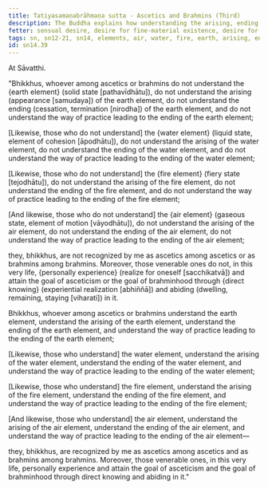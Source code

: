 ```yaml
---
title: Tatiyasamaṇabrāhmaṇa sutta - Ascetics and Brahmins (Third)
description: The Buddha explains how understanding the arising, ending and the way of practice leading to the ending in regards to the four elements leads to personal experience and attainment of the goal of asceticism or brahminhood in this very life.
fetter: sensual desire, desire for fine-material existence, desire for immaterial existence, ignorance
tags: sn, sn12-21, sn14, elements, air, water, fire, earth, arising, ending, cessation, way of practice, path, experience, wisdom, insight, realization, ascetic, brahmin, liberation
id: sn14.39
---
```


At Sāvatthi.

"Bhikkhus, whoever among ascetics or brahmins do not understand the \{earth element} (solid state [pathavīdhātu]), do not understand the arising (appearance [samudaya]) of the earth element, do not understand the ending (cessation, termination [nirodha]) of the earth element, and do not understand the way of practice leading to the ending of the earth element;

[Likewise, those who do not understand] the \{water element} (liquid state, element of cohesion [āpodhātu]), do not understand the arising of the water element, do not understand the ending of the water element, and do not understand the way of practice leading to the ending of the water element;

[Likewise, those who do not understand] the \{fire element} (fiery state [tejodhātu]), do not understand the arising of the fire element, do not understand the ending of the fire element, and do not understand the way of practice leading to the ending of the fire element;

[And likewise, those who do not understand] the \{air element} (gaseous state, element of motion [vāyodhātu]), do not understand the arising of the air element, do not understand the ending of the air element, do not understand the way of practice leading to the ending of the air element;

they, bhikkhus, are not recognized by me as ascetics among ascetics or as brahmins among brahmins. Moreover, those venerable ones do not, in this very life, \{personally experience} (realize for oneself [sacchikatvā]) and attain the goal of asceticism or the goal of brahminhood through \{direct knowing} (experiential realization [abhiññā]) and abiding (dwelling, remaining, staying [viharati]) in it.

Bhikkhus, whoever among ascetics or brahmins understand the earth element, understand the arising of the earth element, understand the ending of the earth element, and understand the way of practice leading to the ending of the earth element;

[Likewise, those who understand] the water element, understand the arising of the water element, understand the ending of the water element, and understand the way of practice leading to the ending of the water element;

[Likewise, those who understand] the fire element, understand the arising of the fire element, understand the ending of the fire element, and understand the way of practice leading to the ending of the fire element;

[And likewise, those who understand] the air element, understand the arising of the air element, understand the ending of the air element, and understand the way of practice leading to the ending of the air element—

they, bhikkhus, are recognized by me as ascetics among ascetics and as brahmins among brahmins. Moreover, those venerable ones, in this very life, personally experience and attain the goal of asceticism and the goal of brahminhood through direct knowing and abiding in it."
